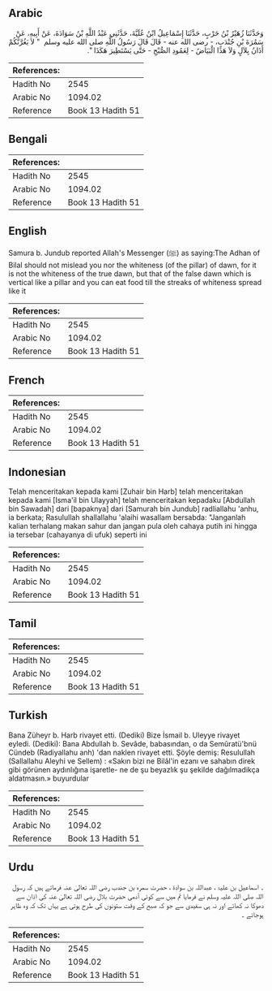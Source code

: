 ## Arabic


<div dir="rtl" lang="ar" style={{fontSize:'larger',backgroundColor:'#f8f9fa',padding:20}}>
وَحَدَّثَنَا زُهَيْرُ بْنُ حَرْبٍ، حَدَّثَنَا إِسْمَاعِيلُ ابْنُ عُلَيَّةَ، حَدَّثَنِي عَبْدُ اللَّهِ بْنُ سَوَادَةَ، عَنْ أَبِيهِ، عَنْ سَمُرَةَ بْنِ جُنْدَبٍ، - رضى الله عنه - قَالَ قَالَ رَسُولُ اللَّهِ صلى الله عليه وسلم ‏ "‏ لاَ يَغُرَّنَّكُمْ أَذَانُ بِلاَلٍ وَلاَ هَذَا الْبَيَاضُ - لِعَمُودِ الصُّبْحِ - حَتَّى يَسْتَطِيرَ هَكَذَا ‏"‏‏.‏
</div>
<div style={{backgroundColor:'#f8f9fa',padding:20, marginBottom: 10}}><table> <thead> <tr> <th>References:</th> <th></th> </tr> </thead> <tbody><tr><td>Hadith No</td><td>2545</td></tr><tr><td>Arabic No</td><td>1094.02</td></tr><tr><td>Reference</td><td>Book 13 Hadith 51</td></tr></tbody></table></div>

## Bengali


<div dir="ltr" lang="bn" style={{fontSize:'larger',backgroundColor:'#f8f9fa',padding:20}}>

</div>
<div style={{backgroundColor:'#f8f9fa',padding:20, marginBottom: 10}}><table> <thead> <tr> <th>References:</th> <th></th> </tr> </thead> <tbody><tr><td>Hadith No</td><td>2545</td></tr><tr><td>Arabic No</td><td>1094.02</td></tr><tr><td>Reference</td><td>Book 13 Hadith 51</td></tr></tbody></table></div>

## English


<div dir="ltr" lang="en" style={{fontSize:'larger',backgroundColor:'#f8f9fa',padding:20}}>
Samura b. Jundub reported Allah's Messenger (ﷺ) as saying:The Adhan of Bilal should not mislead you nor the whiteness (of the pillar) of dawn, for it is not the whiteness of the true dawn, but that of the false dawn which is vertical like a pillar and you can eat food till the streaks of whiteness spread like it
</div>
<div style={{backgroundColor:'#f8f9fa',padding:20, marginBottom: 10}}><table> <thead> <tr> <th>References:</th> <th></th> </tr> </thead> <tbody><tr><td>Hadith No</td><td>2545</td></tr><tr><td>Arabic No</td><td>1094.02</td></tr><tr><td>Reference</td><td>Book 13 Hadith 51</td></tr></tbody></table></div>

## French


<div dir="ltr" lang="fr" style={{fontSize:'larger',backgroundColor:'#f8f9fa',padding:20}}>

</div>
<div style={{backgroundColor:'#f8f9fa',padding:20, marginBottom: 10}}><table> <thead> <tr> <th>References:</th> <th></th> </tr> </thead> <tbody><tr><td>Hadith No</td><td>2545</td></tr><tr><td>Arabic No</td><td>1094.02</td></tr><tr><td>Reference</td><td>Book 13 Hadith 51</td></tr></tbody></table></div>

## Indonesian


<div dir="ltr" lang="id" style={{fontSize:'larger',backgroundColor:'#f8f9fa',padding:20}}>
Telah menceritakan kepada kami [Zuhair bin Harb] telah menceritakan kepada kami [Isma'il bin Ulayyah] telah menceritakan kepadaku [Abdullah bin Sawadah] dari [bapaknya] dari [Samurah bin Jundub] radliallahu 'anhu, ia berkata; Rasulullah shallallahu 'alaihi wasallam bersabda: "Janganlah kalian terhalang makan sahur dan jangan pula oleh cahaya putih ini hingga ia tersebar (cahayanya di ufuk) seperti ini
</div>
<div style={{backgroundColor:'#f8f9fa',padding:20, marginBottom: 10}}><table> <thead> <tr> <th>References:</th> <th></th> </tr> </thead> <tbody><tr><td>Hadith No</td><td>2545</td></tr><tr><td>Arabic No</td><td>1094.02</td></tr><tr><td>Reference</td><td>Book 13 Hadith 51</td></tr></tbody></table></div>

## Tamil


<div dir="ltr" lang="ta" style={{fontSize:'larger',backgroundColor:'#f8f9fa',padding:20}}>

</div>
<div style={{backgroundColor:'#f8f9fa',padding:20, marginBottom: 10}}><table> <thead> <tr> <th>References:</th> <th></th> </tr> </thead> <tbody><tr><td>Hadith No</td><td>2545</td></tr><tr><td>Arabic No</td><td>1094.02</td></tr><tr><td>Reference</td><td>Book 13 Hadith 51</td></tr></tbody></table></div>

## Turkish


<div dir="ltr" lang="tr" style={{fontSize:'larger',backgroundColor:'#f8f9fa',padding:20}}>
Bana Züheyr b. Harb rivayet etti. (Dediki) Bize İsmail b. Uleyye rivayet eyledi. (Dediki): Bana Abdullah b. Sevâde, babasından, o da Semûratü'bnü Cündeb (Radiyallahu anh) 'dan naklen rivayet etti. Şöyle demiş: Resulullah (Sallallahu Aleyhi ve Sellem) : «Sakın bizi ne Bilâl'in ezanı ve sahabın direk gibi görünen aydınlığına işaretle- ne de şu beyazlık şu şekilde dağılmadikça aldatmasın.» buyurdular
</div>
<div style={{backgroundColor:'#f8f9fa',padding:20, marginBottom: 10}}><table> <thead> <tr> <th>References:</th> <th></th> </tr> </thead> <tbody><tr><td>Hadith No</td><td>2545</td></tr><tr><td>Arabic No</td><td>1094.02</td></tr><tr><td>Reference</td><td>Book 13 Hadith 51</td></tr></tbody></table></div>

## Urdu


<div dir="rtl" lang="ur" style={{fontSize:'larger',backgroundColor:'#f8f9fa',padding:20}}>
۔ اسماعیل بن علیۃ ، عبداللہ بن سوادۃ ، حضرت سمرہ بن جندب رضی اللہ تعالیٰ عنہ فرماتے ہیں کہ رسول اللہ صلی اللہ علیہ وسلم نے فرمایا تم میں سے کوئی آدمی حضرت بلال رضی اللہ تعالیٰ عنہ کی اذان سے دھوکا نہ کھائے اور نہ ہی سفیدی سے جو کہ صبح کے وقت ستونوں کی طرح ہوتی ہے یہاں تک کہ وہ ظاہر ہوجائے ۔
</div>
<div style={{backgroundColor:'#f8f9fa',padding:20, marginBottom: 10}}><table> <thead> <tr> <th>References:</th> <th></th> </tr> </thead> <tbody><tr><td>Hadith No</td><td>2545</td></tr><tr><td>Arabic No</td><td>1094.02</td></tr><tr><td>Reference</td><td>Book 13 Hadith 51</td></tr></tbody></table></div>